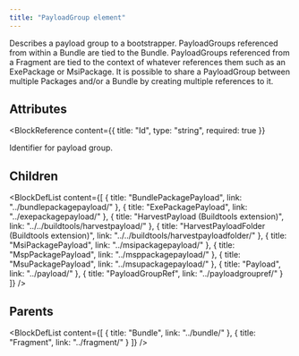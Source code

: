 ```yaml
---
title: "PayloadGroup element"
---
```



Describes a payload group to a bootstrapper. PayloadGroups referenced from within a Bundle are tied to the Bundle.
 PayloadGroups referenced from a Fragment are tied to the context of whatever references them such as an ExePackage or MsiPackage.
 It is possible to share a PayloadGroup between multiple Packages and/or a Bundle by creating multiple references to it.


## Attributes

<BlockWrapper>

  <BlockReference
    content={{
      title: "Id",
      type: "string",
      required: true
    }}
  >
  Identifier for payload group.
  </BlockReference>

</BlockWrapper>

## Children

<BlockDefList content={[
    {
      title: "BundlePackagePayload",
      link: "../bundlepackagepayload/"
    },
    {
      title: "ExePackagePayload",
      link: "../exepackagepayload/"
    },
    {
      title: "HarvestPayload (Buildtools extension)",
      link: "../../buildtools/harvestpayload/"
    },
    {
      title: "HarvestPayloadFolder (Buildtools extension)",
      link: "../../buildtools/harvestpayloadfolder/"
    },
    {
      title: "MsiPackagePayload",
      link: "../msipackagepayload/"
    },
    {
      title: "MspPackagePayload",
      link: "../msppackagepayload/"
    },
    {
      title: "MsuPackagePayload",
      link: "../msupackagepayload/"
    },
    {
      title: "Payload",
      link: "../payload/"
    },
    {
      title: "PayloadGroupRef",
      link: "../payloadgroupref/"
    }
  ]}
/>

## Parents

<BlockDefList content={[
    {
      title: "Bundle",
      link: "../bundle/"
    },
    {
      title: "Fragment",
      link: "../fragment/"
    }
  ]}
/>